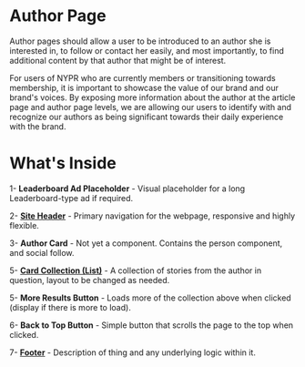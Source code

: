 
<Meta title="Components/Templates/List Pages/Author Page"/>

# Author Page

Author pages should allow a user to be introduced to an author she is interested in, to follow or contact her easily, and most importantly, to find additional content by that author that might be of interest.

For users of NYPR who are currently members or transitioning towards membership, it is important to showcase the value of our brand and our brand's voices. By exposing more information about the author at the article page and author page levels, we are allowing our users to identify with and recognize our authors as being significant towards their daily experience with the brand.

# What's Inside


1- **Leaderboard Ad Placeholder** - Visual placeholder for a long Leaderboard-type ad if required.

2- **[Site Header]()** - Primary navigation for the webpage, responsive and highly flexible.

3- **Author Card** - Not yet a component. Contains the person component, and social follow.

5- **[Card Collection (List)](https://storybook.nypr.digital/latest/index.html?path=/docs/components-organisms-card-collection--right-rail)** - A collection of stories from the author in question, layout to be changed as needed.

5- **More Results Button** - Loads more of the collection above when clicked (display if there is more to load). 

6- **Back to Top Button** - Simple button that scrolls the page to the top when clicked.

7- **[Footer](https://storybook.nypr.digital/latest/index.html?path=/docs/components-organisms-footer--footer-config-1)** - Description of thing and any underlying logic within it.


